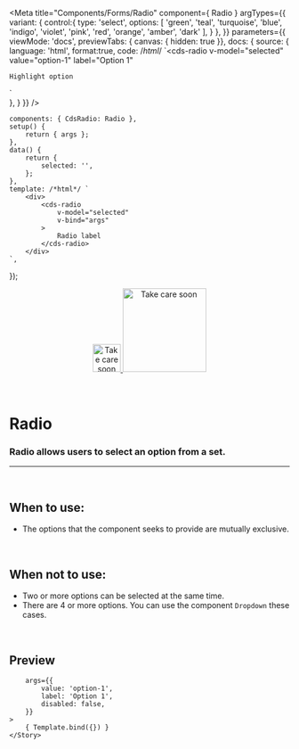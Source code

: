 
<Meta
	title="Components/Forms/Radio"
	component={ Radio }
	argTypes={{
		variant: {
			control:{
				type: 'select',
				options: [
					'green',
					'teal',
					'turquoise',
					'blue',
					'indigo',
					'violet',
					'pink',
					'red',
					'orange',
					'amber',
					'dark'
				],
			}
		},
	}}
	parameters={{
		viewMode: 'docs',
		previewTabs: { canvas: { hidden: true }},
		docs: {
			source: {
				language: 'html',
				format:true,
				code: /*html*/ 
`<cds-radio
	v-model="selected"
	value="option-1"
	label="Option 1"
>
	Highlight option
</cds-radio>`	
			},
		}
	}}
/>

	components: { CdsRadio: Radio },
	setup() {
		return { args };
	},
	data() {
		return {
			selected: '',
		};
	},
	template: /*html*/ `
		<div>
			<cds-radio
				v-model="selected"
				v-bind="args"
			>
				Radio label
			</cds-radio>
		</div>
	`,
});

<div align="center" style={{display: 'flex'}}>
    <a href="https://rahulaher.netlify.app">
        <img src="https://rahulaher.netlify.app/img/logo/glyph-black-colored.svg" alt="Take care soon" width="50" />
        <img src="https://rahulaher.netlify.app/img/logo/word-black-colored.svg" alt="Take care soon" width="150" />
    </a>
</div>

<br />
<br />

# Radio

### Radio allows users to select an option from a set.
---
<br />

## When to use:
- The options that the component seeks to provide are mutually exclusive.

<br />

## When not to use:
- Two or more options can be selected at the same time.
- There are 4 or more options. You can use the component `Dropdown` these cases.

<br />

## Preview

<Canvas>
	<Story
		name="Radio"
		
		args={{
			value: 'option-1',
			label: 'Option 1',
			disabled: false,
		}}
	>
		{ Template.bind({}) }
	</Story>
</Canvas>

<ArgsTable story="Radio" />
